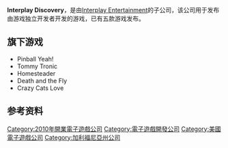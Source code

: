 {{NoteTA
| G1=Games
}}
{{Infobox company
 | name = Interplay Discovery
 | logo =
 | type =
 | genre =
 | foundation = 2010
 | founder = [[Herve_Caen|Herve Caen]], Eric Caen
 | location_city = 加利福利亚贝弗利山庄<ref name="tarr.uspto.gov">{{US trademark|77358976|USPTO entry for the Descent game trademark (2008)}}</ref>
 | location_country = 美国
 | area_served =
 | key_people = [[Herve_Caen|Herve Caen]]
 | industry =
 | products =
 | services =
 | revenue = 不明
 | operating_income =
 | net_income = 不明
 | assets =
 | equity =
 | num_employees =
 | parent =
 | divisions =
 | subsid =
 | slogan =
 | homepage = {{URL|http://www.interplay.com/}}
 | footnotes =
 | intl =
}}

'''Interplay Discovery'''，是由[[Interplay_Entertainment|Interplay Entertainment]]的子公司，该公司用于发布由游戏独立开发者开发的游戏，已有五款游戏发布。

== 旗下游戏 ==

* Pinball Yeah!
* Tommy Tronic
* Homesteader
* Death and the Fly
* Crazy Cats Love

== 参考资料 ==
{{Reflist}}

{{DEFAULTSORT:Interplay Discovery}}
[[Category:2010年開業電子遊戲公司|Category:2010年開業電子遊戲公司]]
[[Category:電子遊戲開發公司|Category:電子遊戲開發公司]]
[[Category:美國電子遊戲公司|Category:美國電子遊戲公司]]
[[Category:加利福尼亞州公司|Category:加利福尼亞州公司]]

{{US-videogame-company-stub}}